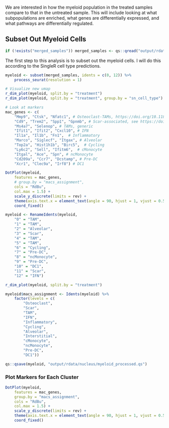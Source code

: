 We are interested in how the myeloid population in the treated samples compare to that in the untreated sample. This will include looking at what subpopulations are enriched, what genes are differentially expressed, and what pathways are differentially regulated.

## Subset Out Myeloid Cells

```r
if (!exists("merged_samples")) merged_samples <- qs::qread("output/rdata/nucleus/merged_samples.qs")
```

The first step to this analysis is to subset out the myeloid cells. I will do this according to the SingleR cell type predictions.

```r
myeloid <- subset(merged_samples, idents = c(0, 12)) %>%
    process_seurat(resolution = 1)

# Visualize new umap
r_dim_plot(myeloid, split.by = "treatment")
r_dim_plot(myeloid, split.by = "treatment", group.by = "sn_cell_type")

# Look at markers
mac_genes <- c(
    "Mmp9", "Ctsk", "Nfatc1", # Osteoclast-TAMs, https://doi.org/10.1186/s41232-022-00213-x
    "Cd9", "Trem2", "Spp1", "Gpnmb", # Scar-associated, see https://doi.org/10.1038/s41586-019-1631-3
    "Ms4a7", "Selenop", # TAMs, generic
    "Ifit1", "Ifit2", "Cxcl10", # IFN
    "Il1a", "Il1b", "Fn1",  # Inflammatory
    "Marco", "Siglecf", "Itgax", # Alveolar
    "Top2a", "Hist1h1b", "Birc5",  # Cycling
    "Ly6c2", "Sell", "Ifitm6",  # cMonocyte
    "Itgal", "Ace", "Spn", # ncMonocyte
    "Cd209a", "Ccr7", "Dcstamp", # Pre-DC
    "Xcr1", "Clec9a", "Irf8") # DC1

DotPlot(myeloid,
    features = mac_genes,
    # group.by = "macs_assignment",
    cols = "RdBu",
    col.max = 1.5) +
    scale_y_discrete(limits = rev) +
    theme(axis.text.x = element_text(angle = 90, hjust = 1, vjust = 0.5)) +
    coord_fixed()

myeloid <- RenameIdents(myeloid,
    "0" = "TAM",
    "1" = "TAM",
    "2" = "Alveolar",
    "3" = "Scar",
    "4" = "TAM",
    "5" = "TAM",
    "6" = "Cycling",
    "7" = "Pre-DC",
    "8" = "ncMonocyte",
    "9" = "Pre-DC",
    "10" = "DC1",
    "11" = "Scar",
    "12" = "IFN")

r_dim_plot(myeloid, split.by = "treatment")

myeloid$macs_assignment <- Idents(myeloid) %>%
    factor(levels = c(
        "Osteoclast",
        "Scar",
        "TAM",
        "IFN",
        "Inflammatory",
        "Cycling",
        "Alveolar",
        "Interstitial",
        "cMonocyte",
        "ncMonocyte",
        "Pre-DC",
        "DC1"))

qs::qsave(myeloid, "output/rdata/nucleus/myeloid_processed.qs")
```

### Plot Markers for Each Cluster

```r


DotPlot(myeloid,
    features = mac_genes,
    group.by = "macs_assignment",
    cols = "RdBu",
    col.max = 1.5) +
    scale_y_discrete(limits = rev) +
    theme(axis.text.x = element_text(angle = 90, hjust = 1, vjust = 0.5)) +
    coord_fixed()

```